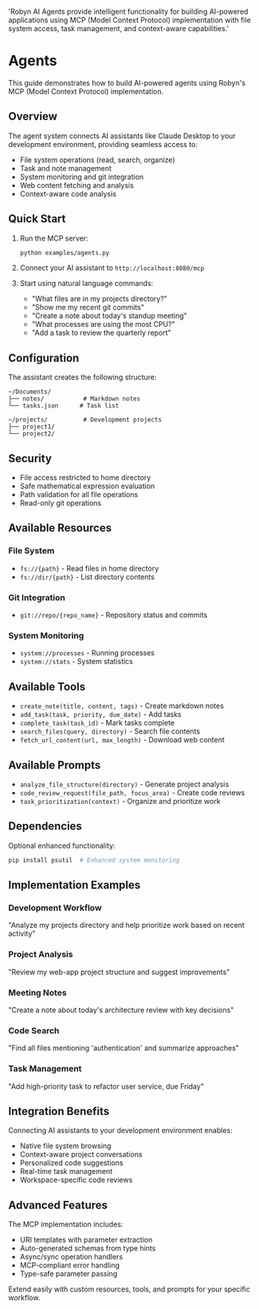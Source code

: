   'Robyn AI Agents provide intelligent functionality for building AI-powered applications using MCP (Model Context Protocol) implementation with file system access, task management, and context-aware capabilities.'

# Agents

This guide demonstrates how to build AI-powered agents using Robyn's MCP (Model Context Protocol) implementation.

## Overview

The agent system connects AI assistants like Claude Desktop to your development environment, providing seamless access to:

- File system operations (read, search, organize)
- Task and note management
- System monitoring and git integration
- Web content fetching and analysis
- Context-aware code analysis

## Quick Start

1. Run the MCP server:
   ```bash
   python examples/agents.py
   ```

2. Connect your AI assistant to `http://localhost:8080/mcp`

3. Start using natural language commands:
   - "What files are in my projects directory?"
   - "Show me my recent git commits"
   - "Create a note about today's standup meeting"
   - "What processes are using the most CPU?"
   - "Add a task to review the quarterly report"

## Configuration

The assistant creates the following structure:

```
~/Documents/
├── notes/           # Markdown notes
└── tasks.json      # Task list

~/projects/          # Development projects
├── project1/
└── project2/
```

## Security

- File access restricted to home directory
- Safe mathematical expression evaluation
- Path validation for all file operations
- Read-only git operations

## Available Resources

### File System
- `fs://{path}` - Read files in home directory
- `fs://dir/{path}` - List directory contents

### Git Integration
- `git://repo/{repo_name}` - Repository status and commits

### System Monitoring
- `system://processes` - Running processes
- `system://stats` - System statistics

## Available Tools

- `create_note(title, content, tags)` - Create markdown notes
- `add_task(task, priority, due_date)` - Add tasks
- `complete_task(task_id)` - Mark tasks complete
- `search_files(query, directory)` - Search file contents
- `fetch_url_content(url, max_length)` - Download web content

## Available Prompts

- `analyze_file_structure(directory)` - Generate project analysis
- `code_review_request(file_path, focus_area)` - Create code reviews
- `task_prioritization(context)` - Organize and prioritize work

## Dependencies

Optional enhanced functionality:

```bash
pip install psutil  # Enhanced system monitoring
```

## Implementation Examples

### Development Workflow
"Analyze my projects directory and help prioritize work based on recent activity"

### Project Analysis
"Review my web-app project structure and suggest improvements"

### Meeting Notes
"Create a note about today's architecture review with key decisions"

### Code Search
"Find all files mentioning 'authentication' and summarize approaches"

### Task Management
"Add high-priority task to refactor user service, due Friday"

## Integration Benefits

Connecting AI assistants to your development environment enables:
- Native file system browsing
- Context-aware project conversations
- Personalized code suggestions
- Real-time task management
- Workspace-specific code reviews

## Advanced Features

The MCP implementation includes:
- URI templates with parameter extraction
- Auto-generated schemas from type hints
- Async/sync operation handlers
- MCP-compliant error handling
- Type-safe parameter passing

Extend easily with custom resources, tools, and prompts for your specific workflow.